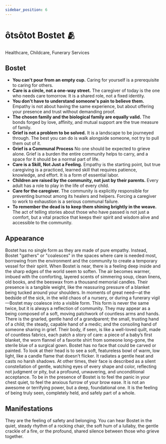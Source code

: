 ```yaml
---
sidebar_position: 6
---
```



# ôtsôtot Bostet 🫂

Healthcare, Childcare, Funerary Services

## Bostet

- **You can't pour from an empty cup.** Caring for yourself is a prerequisite to
  caring for others.
- **Care is a circle, not a one-way street.** The caregiver of today is the one
  who needs care tomorrow. It is a shared role, not a fixed identity.
- **You don't have to understand someone's pain to believe them.** Empathy is
  not about having the same experience, but about offering your presence and
  trust without demanding proof.
- **The chosen family and the biological family are equally valid.** The bonds
  forged by love, affinity, and mutual support are the true measure of family.
- **Grief is not a problem to be solved.** It is a landscape to be journeyed
  through. The best you can do is walk alongside someone, not try to pull them
  out of it.
- **Grief is a Communal Process** No one should be expected to grieve alone.
  Grief is a burden the entire community helps to carry, and a space for it
  should be a normal part of life.
- **Care is a Skill, Not Just a Feeling.** Empathy is the starting point, but
  true caregiving is a practiced, learned skill that requires patience,
  knowledge, and effort. It is a form of essential labor.
- **Children are raised by the community, not just by their parents.** Every
  adult has a role to play in the life of every child.
- **Care for the caregiver.** The community is explicitly responsible for
  preventing burnout among its healers and helpers. Forcing a caregiver to work
  to exhaustion is a serious communal failure.
- **To remember the dead is to keep them shining brightly in the weave.** The
  act of telling stories about those who have passed is not just a comfort, but
  a vital practice that keeps their spirit and wisdom alive and accessible to
  the community.

## Appearance

Bostet has no single form as they are made of pure empathy. Instead, Bostet
"gathers" or "coalesces" in the spaces where care is needed most, borrowing from
the environment and the community to create a temporary vessel for their spirit.
When Bostet is near, there is a feeling deep inside and the sharp edges of the
world seem to soften. The air becomes warmer, imbued with the comforting,
layered scents of simmering soup, clean linens, old books, and the beeswax from
a thousand memorial candles. Their presence is a tangible weight, like the
reassuring pressure of a blanket being tucked around your shoulders. In moments
of great need—at the bedside of the sick, in the wild chaos of a nursery, or
during a funerary vigil—Bostet may coalesce into a visible form. This form is
never the same twice, but it is always a reflection of community. They may
appear as a being composed of a soft, moving patchwork of countless arms and
hands. There is the gnarled, gentle hand of a grandparent; the small, trusting
hand of a child; the steady, capable hand of a medic; and the consoling hand of
someone sharing in grief. Their body, if seen, is like a well-loved quilt, made
of countless fabrics, each patch a story of care: a piece of a baby’s first
blanket, the worn flannel of a favorite shirt from someone long-gone, the
sterile blue of a surgical gown. Bostet has no face that could be carved or
painted. To look at their head is to see a soft, featureless bowl of warm, low
light, like a candle flame that doesn't flicker. It radiates a gentle heat and
casts no harsh shadows. At other times, their face is described as a silent
constellation of gentle, watching eyes of every shape and color, reflecting not
judgment or pity, but a profound, unwavering, and unconditional acceptance. To
be in the presence of Bostet is to feel the panic in your chest quiet, to feel
the anxious furrow of your brow ease. It is not an awesome or terrifying power,
but a deep, foundational one. It is the feeling of being truly seen, completely
held, and safely part of a whole. 

## Manifestations

They are the feeling of safety and belonging. You can hear Bostet in the quiet,
steady rhythm of a rocking chair, the soft hum of a lullaby, the gentle crackle
of a fire, or the profound, shared silence between those who grieve together.

<HisyeoTooltip />